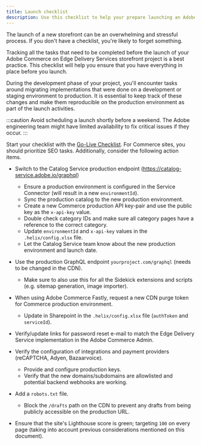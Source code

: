 ```yaml
---
title: Launch checklist
description: Use this checklist to help your prepare launching an Adobe Commerce on Edge Delivery Services storefront project.
---
```



The launch of a new storefront can be an overwhelming and stressful process. If you don't have a checklist, you're likely to forget something.

Tracking all the tasks that need to be completed before the launch of your Adobe Commerce on Edge Delivery Services storefront project is a best practice. This checklist will help you ensure that you have everything in place before you launch.

During the development phase of your project, you'll encounter tasks around migrating implementations that were done on a development or staging environment to production. It is essential to keep track of these changes and make them reproducible on the production environment as part of the launch activities.

:::caution
Avoid scheduling a launch shortly before a weekend. The Adobe engineering team might have limited availability to fix critical issues if they occur.
:::

Start your checklist with the [Go-Live Checklist](https://www.aem.live/docs/go-live-checklist). For Commerce sites, you should prioritize SEO tasks. Additionally, consider the following action items.
  
* Switch to the Catalog Service production endpoint (https://catalog-service.adobe.io/graphql)
  * Ensure a production environment is configured in the Service Connector (will result in a new `environmentId`).
  * Sync the production catalog to the new production environment.
  * Create a new Commerce production API key-pair and use the public key as the `x-api-key` value.
  * Double check category IDs and make sure all category pages have a reference to the correct category.
  * Update `environmentId` and `x-api-key` values in the `.helix/config.xlsx` file.
  * Let the Catalog Service team know about the new production environment and launch date.

* Use the production GraphQL endpoint `yourproject.com/graphql` (needs to be changed in the CDN).
  * Make sure to also use this for all the Sidekick extensions and scripts (e.g. sitemap generation, image importer).

* When using Adobe Commerce Fastly, request a new CDN purge token for Commerce production environment.
  * Update in Sharepoint in the `.helix/config.xlsx` file (`authToken` and `serviceId`).

* Verify/update links for password reset e-mail to match the Edge Delivery Service implementation in the Adobe Commerce Admin.
* Verify the configuration of integrations and payment providers (reCAPTCHA, Adyen, Bazaarvoice).
  * Provide and configure production keys.
  * Verify that the new domains/subdomains are allowlisted and potential backend webhooks are working.

* Add a `robots.txt` file.
  * Block the `/drafts` path on the CDN to prevent any drafts from being publicly accessible on the production URL.
  
* Ensure that the site's Lighthouse score is green; targeting `100` on every page (taking into account previous considerations mentioned on this document).